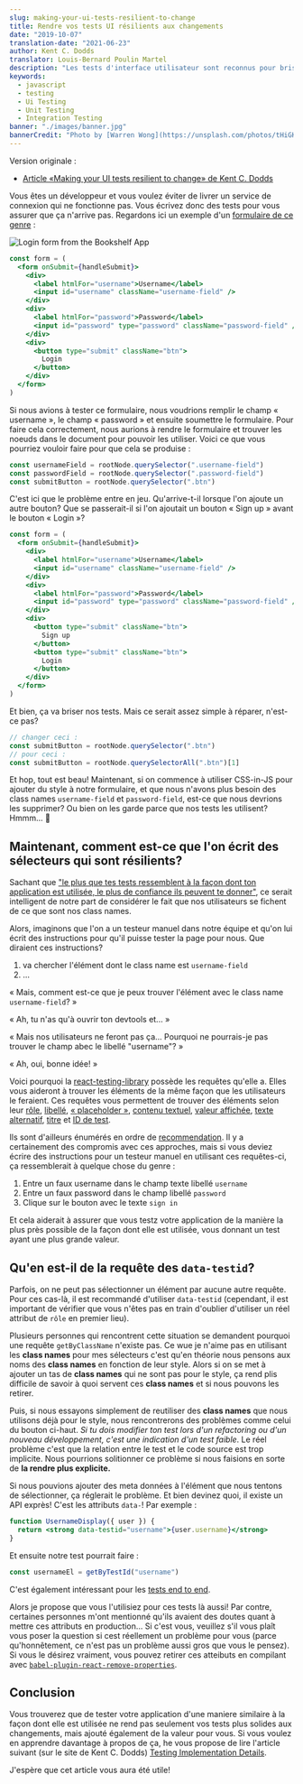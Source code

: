 ```yaml
---
slug: making-your-ui-tests-resilient-to-change
title: Rendre vos tests UI résilients aux changements
date: "2019-10-07"
translation-date: "2021-06-23"
author: Kent C. Dodds
translator: Louis-Bernard Poulin Martel
description: "Les tests d'interface utilisateur sont reconnus pour briser facilement. Voyons comment nous pourrions améliorer ceci."
keywords:
  - javascript
  - testing
  - Ui Testing
  - Unit Testing
  - Integration Testing
banner: "./images/banner.jpg"
bannerCredit: "Photo by [Warren Wong](https://unsplash.com/photos/tHiGKAJxaA8)"
---
```


Version originale :

- [Article «Making your UI tests resilient to change» de Kent C. Dodds](https://kentcdodds.com/blog/making-your-ui-tests-resilient-to-change)

Vous êtes un développeur et vous voulez éviter de livrer un service de connexion qui ne
fonctionne pas. Vous écrivez donc des tests pour vous assurer que ça n'arrive pas.
Regardons ici un exemple d'un [formulaire de ce genre](https://github.com/kentcdodds/testing-workshop/blob/1938d6fc2048e55362679905f700f938a3b497c4/client/src/screens/login.js#L50-L82) :

![Login form from the Bookshelf App](./images/image-1.png)

```jsx
const form = (
  <form onSubmit={handleSubmit}>
    <div>
      <label htmlFor="username">Username</label>
      <input id="username" className="username-field" />
    </div>
    <div>
      <label htmlFor="password">Password</label>
      <input id="password" type="password" className="password-field" />
    </div>
    <div>
      <button type="submit" className="btn">
        Login
      </button>
    </div>
  </form>
)
```

Si nous avions à tester ce formulaire, nous voudrions remplir le champ « username »,
le champ « password » et ensuite soumettre le formulaire. Pour faire cela correctement,
nous aurions à rendre le formulaire et trouver les noeuds dans le document pour pouvoir
les utiliser. Voici ce que vous pourriez vouloir faire pour que cela se produise :

```js
const usernameField = rootNode.querySelector(".username-field")
const passwordField = rootNode.querySelector(".password-field")
const submitButton = rootNode.querySelector(".btn")
```

C'est ici que le problème entre en jeu. Qu'arrive-t-il lorsque l'on ajoute un autre
bouton? Que se passerait-il si l'on ajoutait un bouton « Sign up » avant le bouton
« Login »?

```jsx {12-14}
const form = (
  <form onSubmit={handleSubmit}>
    <div>
      <label htmlFor="username">Username</label>
      <input id="username" className="username-field" />
    </div>
    <div>
      <label htmlFor="password">Password</label>
      <input id="password" type="password" className="password-field" />
    </div>
    <div>
      <button type="submit" className="btn">
        Sign up
      </button>
      <button type="submit" className="btn">
        Login
      </button>
    </div>
  </form>
)
```

Et bien, ça va briser nos tests. Mais ce serait assez simple à réparer, n'est-ce pas?

```js
// changer ceci :
const submitButton = rootNode.querySelector(".btn")
// pour ceci :
const submitButton = rootNode.querySelectorAll(".btn")[1]
```

Et hop, tout est beau! Maintenant, si on commence à utiliser CSS-in-JS pour ajouter
du style à notre formulaire, et que nous n'avons plus besoin des class names `username-field` et
`password-field`, est-ce que nous devrions les supprimer? Ou bien on les garde parce que
nos tests les utilisent? Hmmm... 🤔

## Maintenant, comment est-ce que l'on écrit des sélecteurs qui sont résilients?

Sachant que
["le plus que tes tests ressemblent à la façon dont ton application est utilisée, le plus de confiance ils peuvent te donner"](https://twitter.com/kentcdodds/status/977018512689455106), ce serait intelligent de notre part de considérer le fait que nos utilisateurs se fichent de ce que sont nos class names.

Alors, imaginons que l'on a un testeur manuel dans notre équipe et qu'on lui écrit des instructions pour qu'il puisse tester la page pour nous.
Que diraient ces instructions?

1. va chercher l'élément dont le class name est `username-field`
2. ...

« Mais, comment est-ce que je peux trouver l'élément avec le class name `username-field`? »

« Ah, tu n'as qu'à ouvrir ton devtools et... »

« Mais nos utilisateurs ne feront pas ça... Pourquoi ne pourrais-je pas trouver le champ abec le libellé "username"? »

« Ah, oui, bonne idée! »

Voici pourquoi la [react-testing-library](https://testing-library.com) possède les requêtes qu'elle a. Elles vous aideront à trouver les éléments de la même façon que les utilisateurs le feraient. Ces requêtes vous permettent de trouver des éléments selon leur
[rôle](https://testing-library.com/docs/dom-testing-library/api-queries#byrole),
[libellé](https://testing-library.com/docs/dom-testing-library/api-queries#bylabeltext),
[« placeholder »](https://testing-library.com/docs/dom-testing-library/api-queries#byplaceholdertext),
[contenu textuel](https://testing-library.com/docs/dom-testing-library/api-queries#bytext),
[valeur affichée](https://testing-library.com/docs/dom-testing-library/api-queries#bydisplayvalue),
[texte alternatif](https://testing-library.com/docs/dom-testing-library/api-queries#byalttext),
[titre](https://testing-library.com/docs/dom-testing-library/api-queries#bytitle) et
[ID de test](https://testing-library.com/docs/dom-testing-library/api-queries#bytestid).

Ils sont d'ailleurs énumérés en ordre de [recommendation](https://testing-library.com/docs/guide-which-query). Il y a certainement des compromis avec ces approches, mais si vous deviez
écrire des instructions pour un testeur manuel en utilisant ces requêtes-ci, ça ressemblerait à quelque chose du genre :

1. Entre un faux username dans le champ texte libellé `username`
2. Entre un faux password dans le champ libellé `password`
3. Clique sur le bouton avec le texte `sign in`

Et cela aiderait à assurer que vous testz votre application de la manière la plus près possible de la façon dont elle est utilisée, vous donnant un test ayant une plus grande valeur.

## Qu'en est-il de la requête des `data-testid`?

Parfois, on ne peut pas sélectionner un élément par aucune autre requête. Pour ces cas-là, il est recommandé d'utiliser `data-testid` (cependant, il est important de vérifier que vous n'êtes pas en train d'oublier d'utiliser un réel attribut de `rôle` en premier lieu).

Plusieurs personnes qui rencontrent cette situation se demandent pourquoi une requête `getByClassName` n'existe pas. Ce wue je n'aime pas en utilisant les **class names** pour mes sélecteurs c'est qu'en théorie nous pensons aux noms des **class names** en fonction de leur style. Alors si on se met à ajouter un tas de **class names** qui ne sont pas pour le style, ça rend plis difficile de savoir à quoi servent ces **class names** et si nous pouvons les retirer.

Puis, si nous essayons simplement de reutiliser des **class names** que nous utilisons déjà pour le style, nous rencontrerons des problèmes comme celui du bouton ci-haut. _Si tu dois modifier ton test lors d'un refactoring ou d'un nouveau développement, c'est une indication d'un test faible_. Le réel problème c'est que la relation entre le test et le code source est trop implicite. Nous pourrions solitionner ce problème si nous faisions en sorte de **la rendre plus explicite.**

Si nous pouvions ajouter des meta données à l'élément que nous tentons de sélectionner, ça réglerait le problème. Et bien devinez quoi, il existe un API exprès! C'est les attributs `data-`! Par exemple :

```jsx
function UsernameDisplay({ user }) {
  return <strong data-testid="username">{user.username}</strong>
}
```

Et ensuite notre test pourrait faire :

```javascript
const usernameEl = getByTestId("username")
```

C'est également intéressant pour les
[tests end to end](https://github.com/kentcdodds/jest-cypress-react-babel-webpack/blob/1c842dff85cd83953e86a6f1a48653b15fb3a4d5/cypress/e2e/register.js#L20).

Alors je propose que vous l'utilisiez pour ces tests là aussi! Par contre, certaines personnes m'ont mentionné qu'ils avaient des doutes quant à mettre ces attributs en production... Si c'est vous, veuillez s'il vous plaît vous poser la question si cest réellement un problème pour vous (parce qu'honnêtement, ce n'est pas un problème aussi gros que vous le pensez). Si vous le désirez vraiment, vous pouvez retirer ces atteibuts en compilant avec [`babel-plugin-react-remove-properties`](https://www.npmjs.com/package/babel-plugin-react-remove-properties).

## Conclusion

Vous trouverez que de tester votre application d'une maniere similaire à la façon dont elle est utilisée ne rend pas seulement vos tests plus solides aux changements, mais ajouté également de la valeur pour vous. Si vous voulez en apprendre davantage à propos de ça, he vous propose de lire l'article suivant (sur le site de Kent C. Dodds) [Testing Implementation Details](/blog/testing-implementation-details).

J'espère que cet article vous aura été utile!
